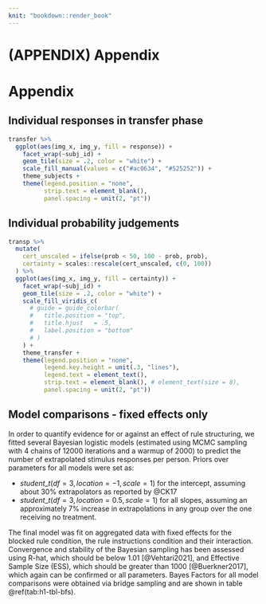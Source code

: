 ```yaml
---
knit: "bookdown::render_book"
---
```


# (APPENDIX) Appendix {-} 

# Appendix

## Individual responses in transfer phase

```r
transfer %>% 
  ggplot(aes(img_x, img_y, fill = response)) +
    facet_wrap(~subj_id) +
    geom_tile(size = .2, color = "white") +
    scale_fill_manual(values = c("#ac0634", "#525252")) +
    theme_subjects +
    theme(legend.position = "none",
          strip.text = element_blank(),
          panel.spacing = unit(2, "pt"))
```

## Individual probability judgements

```r
transp %>% 
  mutate(
    cert_unscaled = ifelse(prob < 50, 100 - prob, prob),
    certainty = scales::rescale(cert_unscaled, c(0, 100))
  ) %>% 
  ggplot(aes(img_x, img_y, fill = certainty)) +
    facet_wrap(~subj_id) +
    geom_tile(size = .2, color = "white") +
    scale_fill_viridis_c(
      # guide = guide_colorbar(
      #   title.position = "top",
      #   title.hjust	= .5,
      #   label.position = "bottom"
      # )
    ) +
    theme_transfer +
    theme(legend.position = "none",
          legend.key.height = unit(.3, "lines"),
          legend.text = element_text(),
          strip.text = element_blank(), # element_text(size = 8),
          panel.spacing = unit(2, "pt"))
```

## Model comparisons - fixed effects only

In order to quantify evidence for or against an effect of rule structuring, we fitted several Bayesian logistic models (estimated using MCMC sampling with 4 chains of 12000 iterations and a warmup of 2000) to predict the number of extrapolated stimulus responses per person. Priors over parameters for all models were set as:

- $student\_t(df = 3, location = -1, scale = 1)$ for the intercept, assuming about 30% extrapolators as reported by @CK17
- $student\_t(df = 3, location = 0.5, scale = 1)$ for all slopes, assuming an approximately 7% increase in extrapolations in any group over the one receiving no treatment.

The final model was fit on aggregated data with fixed effects for the blocked rule condition, the rule instructions condition and their interaction. Convergence and stability of the Bayesian sampling has been assessed using R-hat, which should be below 1.01 [@Vehtari2021], and Effective Sample Size (ESS), which should be greater than 1000 [@Buerkner2017], which again can be confirmed or all parameters. Bayes Factors for all model comparisons were obtained via bridge sampling and are shown in table \@ref(tab:h1-tbl-bfs). 